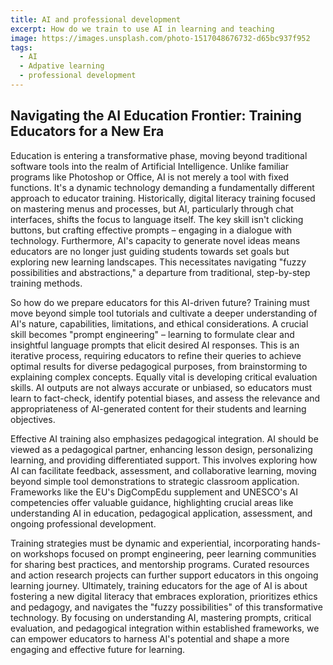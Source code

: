 ```yaml
---
title: AI and professional development
excerpt: How do we train to use AI in learning and teaching
image: https://images.unsplash.com/photo-1517048676732-d65bc937f952
tags:
  - AI
  - Adpative learning
  - professional development
---
```


## Navigating the AI Education Frontier: Training Educators for a New Era

Education is entering a transformative phase, moving beyond traditional software tools into the realm of Artificial Intelligence. Unlike familiar programs like Photoshop or Office, AI is not merely a tool with fixed functions. It's a dynamic technology demanding a fundamentally different approach to educator training. Historically, digital literacy training focused on mastering menus and processes, but AI, particularly through chat interfaces, shifts the focus to language itself. The key skill isn't clicking buttons, but crafting effective prompts – engaging in a dialogue with technology. Furthermore, AI's capacity to generate novel ideas means educators are no longer just guiding students towards set goals but exploring new learning landscapes. This necessitates navigating "fuzzy possibilities and abstractions," a departure from traditional, step-by-step training methods.

So how do we prepare educators for this AI-driven future? Training must move beyond simple tool tutorials and cultivate a deeper understanding of AI's nature, capabilities, limitations, and ethical considerations. A crucial skill becomes "prompt engineering" – learning to formulate clear and insightful language prompts that elicit desired AI responses. This is an iterative process, requiring educators to refine their queries to achieve optimal results for diverse pedagogical purposes, from brainstorming to explaining complex concepts. Equally vital is developing critical evaluation skills. AI outputs are not always accurate or unbiased, so educators must learn to fact-check, identify potential biases, and assess the relevance and appropriateness of AI-generated content for their students and learning objectives.

Effective AI training also emphasizes pedagogical integration. AI should be viewed as a pedagogical partner, enhancing lesson design, personalizing learning, and providing differentiated support. This involves exploring how AI can facilitate feedback, assessment, and collaborative learning, moving beyond simple tool demonstrations to strategic classroom application. Frameworks like the EU's DigCompEdu supplement and UNESCO's AI competencies offer valuable guidance, highlighting crucial areas like understanding AI in education, pedagogical application, assessment, and ongoing professional development.

Training strategies must be dynamic and experiential, incorporating hands-on workshops focused on prompt engineering, peer learning communities for sharing best practices, and mentorship programs. Curated resources and action research projects can further support educators in this ongoing learning journey. Ultimately, training educators for the age of AI is about fostering a new digital literacy that embraces exploration, prioritizes ethics and pedagogy, and navigates the "fuzzy possibilities" of this transformative technology. By focusing on understanding AI, mastering prompts, critical evaluation, and pedagogical integration within established frameworks, we can empower educators to harness AI's potential and shape a more engaging and effective future for learning.